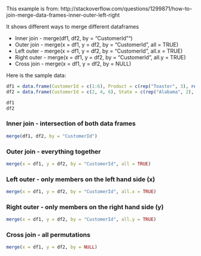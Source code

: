 
This example is from: http://stackoverflow.com/questions/1299871/how-to-join-merge-data-frames-inner-outer-left-right

It shows different ways to merge different dataframes

- Inner join - merge(df1, df2, by = "CustomerId"")
- Outer join - merge(x = df1, y = df2, by = "CustomerId", all = TRUE)
- Left outer - merge(x = df1, y = df2, by = "CustomerId", all.x = TRUE)
- Right outer - merge(x = df1, y = df2, by = "CustomerId", all.y = TRUE)
- Cross join - merge(x = df1, y = df2, by = NULL)

Here is the sample data:

```R
df1 = data.frame(CustomerId = c(1:6), Product = c(rep("Toaster", 3), rep("Radio", 3)))
df2 = data.frame(CustomerId = c(2, 4, 6), State = c(rep("Alabama", 2), rep("Ohio", 1)))
```

```R
df1
df2
```

### Inner join - intersection of both data frames

```R
merge(df1, df2, by = "CustomerId")
```

### Outer join - everything together

```R
merge(x = df1, y = df2, by = "CustomerId", all = TRUE)
```

### Left outer - only members on the left hand side (x)
```R
merge(x = df1, y = df2, by = "CustomerId", all.x = TRUE)
```

### Right outer - only members on the right hand side (y)
```R
merge(x = df1, y = df2, by = "CustomerId", all.y = TRUE)
```
### Cross join - all permutations
```R
merge(x = df1, y = df2, by = NULL)
```

